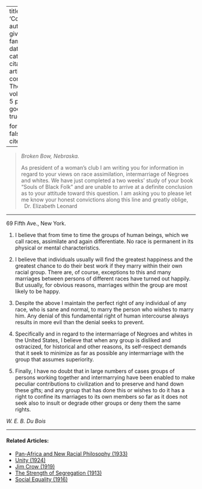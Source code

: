 
---
title: 'Correspondence'
author:
  - name:
      given: W.E.B.
      family: Du Bois
date: Mar. 1926
categories: 
  - ""
citation: 
  type: article-journal
  container-title: The Crisis
  volume: 31
  issue: 5
  page: 218
google-scholar: true

format:
  html:
    toc: false
    appendix-cite-as: display
---


> *Broken Bow, Nebraska.* <p> As president of a woman's club I am writing you for information in regard to your views on race assimilation, intermarriage of Negroes and whites. We have just completed a two weeks' study of your book "Souls of Black Folk" and are unable to arrive at a definite conclusion as to your attitude toward this question. I am asking you to please let me know your honest convictions along this line and greatly oblige,  
>&nbsp;
> Dr. Elizabeth Leonard

---

69 Fifth Ave., New York.

 1. I believe that from time to time the groups of human beings, which we call races, assimilate and again differentiate. No race is permanent in its physical or mental characteristics.

2. I believe that individuals usually will find the greatest happiness and the greatest chance to do their best work if they marry within their own racial group. There are, of course, exceptions to this and many marriages between persons of different races have turned out happily. But usually, for obvious reasons, marriages within the group are most likely to be happy.

3. Despite the above I maintain the perfect right of any individual of any race, who is sane and normal, to marry the person who wishes to marry him. Any denial of this fundamental right of human intercourse always results in more evil than the denial seeks to prevent.

4. Specifically and in regard to the intermarriage of Negroes and whites in the United States, I believe that when any group is disliked and ostracized, for historical and other reasons, its self-respect demands that it seek to minimize as far as possible any intermarriage with the group that assumes superiority.

5. Finally, I have no doubt that in large numbers of cases groups of persons working together and intermarrying have been enabled to make peculiar contributions to civilization and to preserve and hand down these gifts; and any group that has done this or wishes to do it has a right to confine its marriages to its own members so far as it does not seek also to insult or degrade other groups or deny them the same rights.

*W. E. B. Du Bois*

<!-- Similar articles start here -->
<div  class="clear-wrap"></div>
<hr>
#### Related Articles:

* [Pan-Africa and New Racial Philosophy (1933)](/Volumes/40/11/panafrica_and_new_racial_philosophy.html)
* [Unity (1924)](/Volumes/28/03/unity.html)
* [Jim Crow (1919)](/Volumes/17/03/jim_crow.html)
* [The Strength of Segregation (1913)](/Volumes/07/03/strength_of_segregation.html)
* [Social Equality (1916)](/Volumes/12/01/social_equality.html)

<!-- Similar articles end here -->